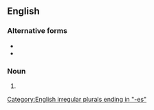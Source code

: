 {{also|aphæreses}}

==English==

===Alternative forms===
* {{l|en|aphæreses}}
* {{l|en|aphereses}}

===Noun===
{{head|en|noun form}}

# {{plural of|aphaeresis|lang=en}}

[[Category:English irregular plurals ending in "-es"]]